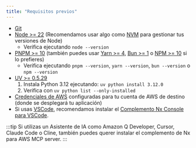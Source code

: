 ```yaml
---
title: "Requisitos previos"
---
```





- [Git](https://git-scm.com/book/en/v2/Getting-Started-Installing-Git)
- [Node >= 22](https://nodejs.org/en/download) (Recomendamos usar algo como [NVM](https://github.com/nvm-sh/nvm) para gestionar tus versiones de Node)
  - Verifica ejecutando `node --version`
- [PNPM >= 10](https://pnpm.io/installation#using-npm) (también puedes usar [Yarn >= 4](https://yarnpkg.com/getting-started/install), [Bun >= 1](https://bun.sh/docs/installation) o [NPM >= 10](https://nodejs.org/en/learn/getting-started/an-introduction-to-the-npm-package-manager) si lo prefieres)
  - Verifica ejecutando `pnpm --version`, `yarn --version`, `bun --version` o `npm --version`
- [UV >= 0.5.29](https://docs.astral.sh/uv/getting-started/installation/)
  1. Instala Python 3.12 ejecutando: `uv python install 3.12.0`
  2. Verifica con `uv python list --only-installed`
- [Credenciales de AWS](https://docs.aws.amazon.com/sdkref/latest/guide/access.html) configuradas para tu cuenta de AWS de destino (donde se desplegará tu aplicación)
- Si usas [VSCode](https://code.visualstudio.com/), recomendamos instalar el [Complemento Nx Console para VSCode](https://marketplace.visualstudio.com/items?itemName=nrwl.angular-console).

:::tip
Si utilizas un Asistente de IA como Amazon Q Developer, Cursor, Claude Code o Cline, también puedes querer <Link path="/get_started/building-with-ai">instalar el complemento de Nx para AWS MCP server.</Link>
:::